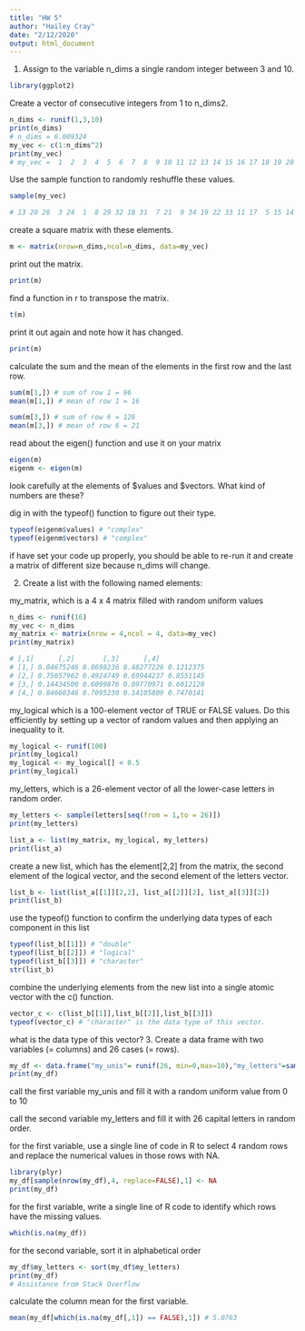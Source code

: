 ```yaml
---
title: "HW 5"
author: "Hailey Cray"
date: "2/12/2020"
output: html_document
---
```

1. Assign to the variable n_dims a single random integer between 3 and 10.
```r
library(ggplot2)
```

Create a vector of consecutive integers from 1 to n_dims2.
```r
n_dims <- runif(1,3,10)
print(n_dims) 
# n_dims = 6.009324
my_vec <- c(1:n_dims^2)
print(my_vec)
# my_vec =  1  2  3  4  5  6  7  8  9 10 11 12 13 14 15 16 17 18 19 20 21 22 23 24 25 26 27 28 29 30 31 32 33 34 35 36
```

Use the sample function to randomly reshuffle these values.
```r
sample(my_vec)

# 13 20 26  3 24  1  8 29 32 18 31  7 21  9 34 19 22 33 11 17  5 15 14 36 30  4 12 27 16 25  6 35 28  2 23 10
```

create a square matrix with these elements.
```r
m <- matrix(nrow=n_dims,ncol=n_dims, data=my_vec)
```

print out the matrix.
```r
print(m)
```

find a function in r to transpose the matrix.
```r
t(m)
```

print it out again and note how it has changed.
```r
print(m)
```

calculate the sum and the mean of the elements in the first row and the last row.
```r
sum(m[1,]) # sum of row 1 = 96
mean(m[1,]) # mean of row 1 = 16

sum(m[3,]) # sum of row 6 = 126
mean(m[3,]) # mean of row 6 = 21
```

read about the eigen() function and use it on your matrix
```r
eigen(m)
eigenm <- eigen(m)
```

look carefully at the elements of $values and $vectors. What kind of numbers are these?


dig in with the typeof() function to figure out their type.
```r
typeof(eigenm$values) # "complex"
typeof(eigenm$vectors) # "complex"
```

if have set your code up properly, you should be able to re-run it and create a matrix of different size because n_dims will change.

2. Create a list with the following named elements:

my_matrix, which is a 4 x 4 matrix filled with random uniform values
```r
n_dims <- runif(16)
my_vec <- n_dims
my_matrix <- matrix(nrow = 4,ncol = 4, data=my_vec)
print(my_matrix)

# [,1]      [,2]       [,3]      [,4]
# [1,] 0.04675246 0.8698236 0.48277226 0.1212375
# [2,] 0.75057962 0.4924749 0.69944237 0.8551145
# [3,] 0.14434500 0.6099876 0.09770971 0.6012120
# [4,] 0.84660346 0.7095230 0.14105809 0.7470141
```

my_logical which is a 100-element vector of TRUE or FALSE values. Do this efficiently by setting up a vector of random values and then applying an inequality to it.
```r
my_logical <- runif(100)
print(my_logical)
my_logical <- my_logical[] < 0.5
print(my_logical)
```

my_letters, which is a 26-element vector of all the lower-case letters in random order.
```r
my_letters <- sample(letters[seq(from = 1,to = 26)])
print(my_letters)
```
```r
list_a <- list(my_matrix, my_logical, my_letters)
print(list_a)
```

create a new list, which has the element[2,2] from the matrix, the second element of the logical vector, and the second element of the letters vector.
```r
list_b <- list(list_a[[1]][2,2], list_a[[2]][2], list_a[[3]][2])
print(list_b)              
```

use the typeof() function to confirm the underlying data types of each component in this list
```r
typeof(list_b[[1]]) # "double"
typeof(list_b[[2]]) # "logical"
typeof(list_b[[3]]) # "character"
str(list_b)
```

combine the underlying elements from the new list into a single atomic vector with the c() function.
```r
vector_c <- c(list_b[[1]],list_b[[2]],list_b[[3]])
typeof(vector_c) # "character" is the data type of this vector.
```
what is the data type of this vector?
3. Create a data frame with two variables (= columns) and 26 cases (= rows).
```r
my_df <- data.frame("my_unis"= runif(26, min=0,max=10),"my_letters"=sample(letters[seq(from = 1,to = 26)]))
print(my_df)
```

call the first variable my_unis and fill it with a random uniform value from 0 to 10

call the second variable my_letters and fill it with 26 capital letters in random order.

for the first variable, use a single line of code in R to select 4 random rows and replace the numerical values in those rows with NA.
```r
library(plyr)
my_df[sample(nrow(my_df),4, replace=FALSE),1] <- NA
print(my_df)
```

for the first variable, write a single line of R code to identify which rows have the missing values.
```r
which(is.na(my_df))
```

for the second variable, sort it in alphabetical order
```r
my_df$my_letters <- sort(my_df$my_letters)
print(my_df)
# Assistance from Stack Overflow
```

calculate the column mean for the first variable.
```r
mean(my_df[which(is.na(my_df[,1]) == FALSE),1]) # 5.0763
           
```


